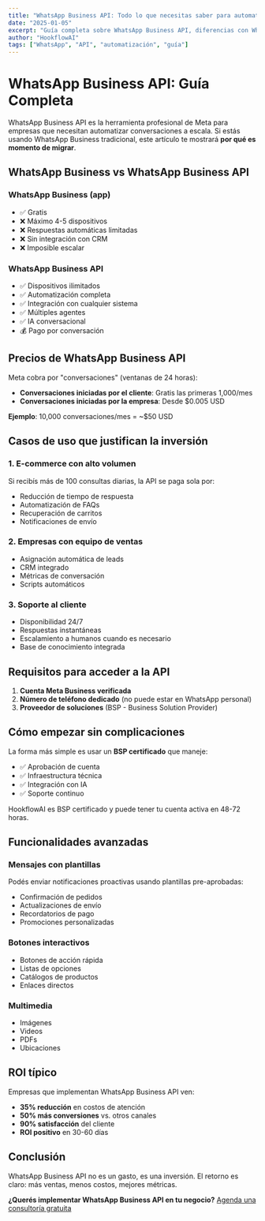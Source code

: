```yaml
---
title: "WhatsApp Business API: Todo lo que necesitas saber para automatizar tu negocio"
date: "2025-01-05"
excerpt: "Guía completa sobre WhatsApp Business API, diferencias con WhatsApp Business, precios, y cómo aprovecharlo para escalar tu negocio."
author: "HookflowAI"
tags: ["WhatsApp", "API", "automatización", "guía"]
---
```


# WhatsApp Business API: Guía Completa

WhatsApp Business API es la herramienta profesional de Meta para empresas que necesitan automatizar conversaciones a escala. Si estás usando WhatsApp Business tradicional, este artículo te mostrará **por qué es momento de migrar**.

## WhatsApp Business vs WhatsApp Business API

### WhatsApp Business (app)

- ✅ Gratis
- ❌ Máximo 4-5 dispositivos
- ❌ Respuestas automáticas limitadas
- ❌ Sin integración con CRM
- ❌ Imposible escalar

### WhatsApp Business API

- ✅ Dispositivos ilimitados
- ✅ Automatización completa
- ✅ Integración con cualquier sistema
- ✅ Múltiples agentes
- ✅ IA conversacional
- 💰 Pago por conversación

## Precios de WhatsApp Business API

Meta cobra por "conversaciones" (ventanas de 24 horas):

- **Conversaciones iniciadas por el cliente**: Gratis las primeras 1,000/mes
- **Conversaciones iniciadas por la empresa**: Desde $0.005 USD

**Ejemplo**: 10,000 conversaciones/mes = ~$50 USD

## Casos de uso que justifican la inversión

### 1. E-commerce con alto volumen

Si recibís más de 100 consultas diarias, la API se paga sola por:
- Reducción de tiempo de respuesta
- Automatización de FAQs
- Recuperación de carritos
- Notificaciones de envío

### 2. Empresas con equipo de ventas

- Asignación automática de leads
- CRM integrado
- Métricas de conversación
- Scripts automáticos

### 3. Soporte al cliente

- Disponibilidad 24/7
- Respuestas instantáneas
- Escalamiento a humanos cuando es necesario
- Base de conocimiento integrada

## Requisitos para acceder a la API

1. **Cuenta Meta Business verificada**
2. **Número de teléfono dedicado** (no puede estar en WhatsApp personal)
3. **Proveedor de soluciones** (BSP - Business Solution Provider)

## Cómo empezar sin complicaciones

La forma más simple es usar un **BSP certificado** que maneje:

- ✅ Aprobación de cuenta
- ✅ Infraestructura técnica
- ✅ Integración con IA
- ✅ Soporte continuo

HookflowAI es BSP certificado y puede tener tu cuenta activa en 48-72 horas.

## Funcionalidades avanzadas

### Mensajes con plantillas

Podés enviar notificaciones proactivas usando plantillas pre-aprobadas:

- Confirmación de pedidos
- Actualizaciones de envío
- Recordatorios de pago
- Promociones personalizadas

### Botones interactivos

- Botones de acción rápida
- Listas de opciones
- Catálogos de productos
- Enlaces directos

### Multimedia

- Imágenes
- Videos
- PDFs
- Ubicaciones

## ROI típico

Empresas que implementan WhatsApp Business API ven:

- **35% reducción** en costos de atención
- **50% más conversiones** vs. otros canales
- **90% satisfacción** del cliente
- **ROI positivo** en 30-60 días

## Conclusión

WhatsApp Business API no es un gasto, es una inversión. El retorno es claro: más ventas, menos costos, mejores métricas.

**¿Querés implementar WhatsApp Business API en tu negocio?** [Agenda una consultoría gratuita](https://cal.com/julian-manfredi/agentes-ia-reunion-descubrimiento)
